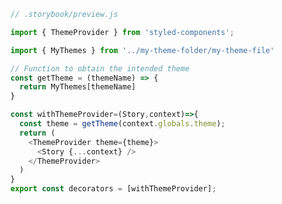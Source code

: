 ```js
// .storybook/preview.js

import { ThemeProvider } from 'styled-components';

import { MyThemes } from '../my-theme-folder/my-theme-file'

// Function to obtain the intended theme
const getTheme = (themeName) => {
  return MyThemes[themeName]
}

const withThemeProvider=(Story,context)=>{
  const theme = getTheme(context.globals.theme);
  return (
    <ThemeProvider theme={theme}>
      <Story {...context} />
    </ThemeProvider>
  )
}
export const decorators = [withThemeProvider];
```
